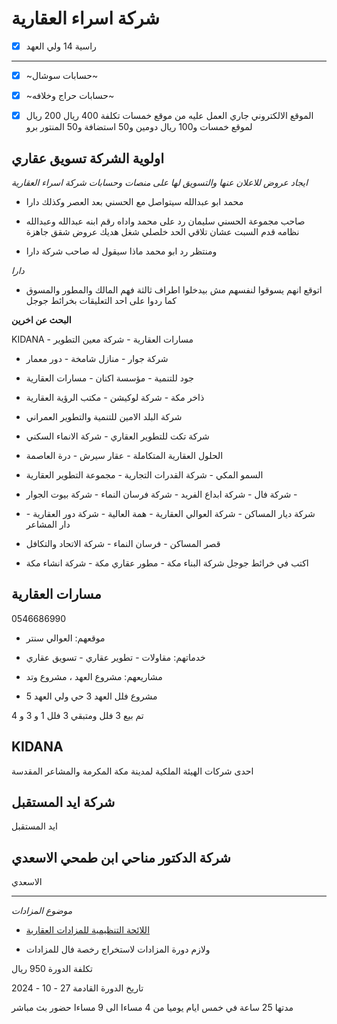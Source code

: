 # شركة اسراء العقارية
      

          
- [x] راسية 14 ولي العهد

---

- [x] ~حسابات سوشال~

- [x] ~حسابات حراج وخلافه~

- [x] الموقع الالكتروني جاري العمل عليه من موقع خمسات تكلفة 400 ريال 200 ريال لموقع خمسات و100 ريال دومين و50 استضافة و50 المنتور برو



## اولوية الشركة تسويق عقاري

*ايجاد عروض للاعلان عنها والتسويق لها على منصات وحسابات شركة اسراء العقارية*

- محمد ابو عبدالله سيتواصل مع الحسني بعد العصر وكذلك دارا

- صاحب مجموعة الحسني سليمان رد على محمد واداه رقم ابنه عبدالله وعبدالله نظامه قدم السبت عشان تلاقي الحد خلصلي شغل هديك عروض شقق جاهزة

- ومنتظر رد ابو محمد ماذا سيقول له صاحب شركة دارا

*دارا*

- اتوقع انهم يسوقوا لنفسهم مش بيدخلوا اطراف ثالثة فهم المالك والمطور والمسوق كما ردوا على احد التعليقات بخرائط جوجل

**البحث عن اخرين**

KIDANA - مسارات العقارية - شركة معين التطوير
 - شركة جوار - منازل شامخة - دور معمار 
- جود للتنمية - مؤسسة اكنان - مسارات العقارية 
- ذاخر مكة - شركة لوكيشن - مكتب الرؤية العقارية
 - شركة البلد الامين للتنمية والتطوير العمراني
 - شركة تكت للتطوير العقاري - شركة الانماء السكني
 - الحلول العقارية المتكاملة - عقار سيرش - درة العاصمة 
- السمو المكي - شركة القدرات التجارية - مجموعة التطوير العقارية 
- شركة فال - شركة ابداع الفريد - شركة فرسان النماء - شركة بيوت الجوار - 

- شركة ديار المساكن - شركة العوالي العقارية - همة العالية - شركة دور العقارية - دار المشاعر 

- قصر المساكن - فرسان النماء - شركة الاتحاد والتكافل

- اكتب في خرائط جوجل شركة البناء مكة - مطور عقاري مكة - شركة انشاء مكة



## مسارات العقارية

0546686990

- موقعهم: العوالي سنتر 

- خدماتهم: مقاولات - تطوير عقاري - تسويق عقاري

- مشاريعهم: مشروع العهد ، مشروع وتد

- مشروع فلل العهد 3 حي ولي العهد 5

تم بيع 3 فلل ومتبقي 3 فلل 1 و 3 و 4



## KIDANA

احدى شركات الهيئة الملكية لمدينة مكة المكرمة والمشاعر المقدسة



## شركة ايد المستقبل

ايد المستقبل


## شركة الدكتور مناحي ابن طمحي الاسعدي

الاسعدي


---


*موضوع المزادات*

- [اللائحة التنظيمية للمزادات العقارية](https://rega.gov.sa/%D8%A7%D9%84%D9%85%D9%83%D8%AA%D8%A8%D8%A9/%D8%A7%D9%84%D8%A3%D9%86%D8%B8%D9%85%D8%A9-%D9%88%D8%A7%D9%84%D9%84%D9%88%D8%A7%D8%A6%D8%AD-%D9%88%D8%A7%D9%84%D8%A3%D8%AF%D9%84%D8%A9/%D8%A7%D9%84%D9%84%D9%88%D8%A7%D8%A6%D8%AD/%D8%A7%D9%84%D9%84%D8%A7%D8%A6%D8%AD%D8%A9-%D8%A7%D9%84%D8%AA%D9%86%D8%B8%D9%8A%D9%85%D9%8A%D8%A9-%D9%84%D9%84%D9%85%D8%B2%D8%A7%D8%AF%D8%A7%D8%AA-%D8%A7%D9%84%D8%B9%D9%82%D8%A7%D8%B1%D9%8A%D8%A9/?search=)

- ولازم دورة المزادات لاستخراج رخصة فال للمزادات

تكلفة الدورة 950 ريال

تاريخ الدورة القادمة 27 - 10 - 2024

مدتها 25 ساعة في خمس ايام يوميا من 4 مساءا الى 9 مساءا حضور بث مباشر
















